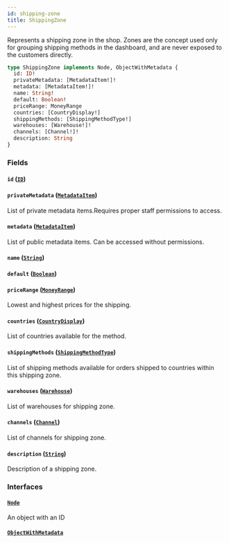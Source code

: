 ```yaml
---
id: shipping-zone
title: ShippingZone
---
```


Represents a shipping zone in the shop. Zones are the concept used only for grouping shipping methods in the dashboard, and are never exposed to the customers directly.

```graphql
type ShippingZone implements Node, ObjectWithMetadata {
  id: ID!
  privateMetadata: [MetadataItem!]!
  metadata: [MetadataItem!]!
  name: String!
  default: Boolean!
  priceRange: MoneyRange
  countries: [CountryDisplay!]
  shippingMethods: [ShippingMethodType!]
  warehouses: [Warehouse!]!
  channels: [Channel!]!
  description: String
}
```

### Fields

#### `id` ([`ID`](../../../developer/api-reference/scalars/id))

#### `privateMetadata` ([`MetadataItem`](../../../developer/api-reference/objects/metadata-item))

List of private metadata items.Requires proper staff permissions to access.

#### `metadata` ([`MetadataItem`](../../../developer/api-reference/objects/metadata-item))

List of public metadata items. Can be accessed without permissions.

#### `name` ([`String`](../../../developer/api-reference/scalars/string))

#### `default` ([`Boolean`](../../../developer/api-reference/scalars/boolean))

#### `priceRange` ([`MoneyRange`](../../../developer/api-reference/objects/money-range))

Lowest and highest prices for the shipping.

#### `countries` ([`CountryDisplay`](../../../developer/api-reference/objects/country-display))

List of countries available for the method.

#### `shippingMethods` ([`ShippingMethodType`](../../../developer/api-reference/objects/shipping-method-type))

List of shipping methods available for orders shipped to countries within this shipping zone.

#### `warehouses` ([`Warehouse`](../../../developer/api-reference/objects/warehouse))

List of warehouses for shipping zone.

#### `channels` ([`Channel`](../../../developer/api-reference/objects/channel))

List of channels for shipping zone.

#### `description` ([`String`](../../../developer/api-reference/scalars/string))

Description of a shipping zone.

### Interfaces

#### [`Node`](../../../developer/api-reference/interfaces/node)

An object with an ID

#### [`ObjectWithMetadata`](../../../developer/api-reference/interfaces/object-with-metadata)
